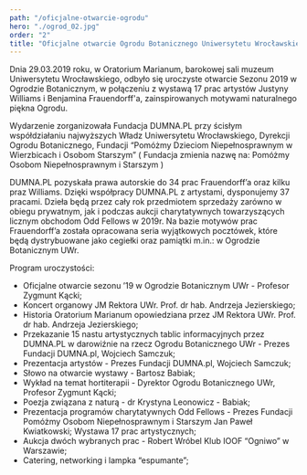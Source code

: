 ```yaml
---
path: "/oficjalne-otwarcie-ogrodu"
hero: "./ogrod_02.jpg"
order: "2"
title: "Oficjalne otwarcie Ogrodu Botanicznego Uniwersytetu Wrocławskiego"
---
```


Dnia 29.03.2019 roku, w Oratorium Marianum, barokowej sali muzeum Uniwersytetu Wrocławskiego, odbyło się uroczyste otwarcie Sezonu 2019 w Ogrodzie Botanicznym, w połączeniu z wystawą 17 prac artystów Justyny Williams i Benjamina Frauendorff'a, zainspirowanych motywami naturalnego piękna Ogrodu.

Wydarzenie zorganizowała Fundacja DUMNA.PL przy ścisłym współdziałaniu najwyższych Władz Uniwersytetu Wrocławskiego, Dyrekcji Ogrodu Botanicznego, Fundacji “Pomóżmy Dzieciom Niepełnosprawnym w Wierzbicach i Osobom Starszym” ( Fundacja zmienia nazwę na: Pomóżmy Osobom Niepełnosprawnym i Starszym )

                                                            

DUMNA.PL pozyskała prawa autorskie do 34 prac Frauendorff’a oraz kilku praz Williams. Dzięki współpracy DUMNA.PL z artystami, dysponujemy 37 pracami. Dzieła będą przez cały rok przedmiotem sprzedaży zarówno w obiegu prywatnym, jak i podczas aukcji charytatywnych towarzyszących licznym obchodom Odd Fellows w 2019r. Na bazie motywów prac Frauendorff’a została opracowana seria wyjątkowych pocztówek, które będą dystrybuowane jako cegiełki oraz pamiątki m.in.: w Ogrodzie Botanicznym UWr. 

 

Program uroczystości:

- Oficjalne otwarcie sezonu ’19 w Ogrodzie Botanicznym UWr - Profesor Zygmunt Kącki; 
- Koncert organowy JM Rektora UWr. Prof. dr hab. Andrzeja Jezierskiego;
- Historia Oratorium Marianum opowiedziana przez JM Rektora UWr. Prof. dr hab. Andrzeja Jezierskiego;
- Przekazanie 15 nastu artystycznych tablic informacyjnych przez DUMNA.PL w darowiźnie na rzecz Ogrodu Botanicznego UWr - Prezes Fundacji DUMNA.pl, Wojciech Samczuk; 
- Prezentacja artystów - Prezes Fundacji DUMNA.pl, Wojciech Samczuk;
- Słowo na otwarcie wystawy - Bartosz Babiak;
- Wykład na temat hortiterapii - Dyrektor Ogrodu Botanicznego UWr, Profesor Zygmunt Kącki;
- Poezja związana z naturą - dr Krystyna Leonowicz - Babiak;
- Prezentacja programów charytatywnych Odd Fellows - Prezes Fundacji Pomóżmy Osobom Niepełnosprawnym i Starszym Jan Paweł Kwiatkowski;
Wystawa 17 prac artystycznych;
- Aukcja dwóch wybranych prac - Robert Wróbel Klub IOOF “Ogniwo” w Warszawie; 
- Catering, networking i lampka “espumante”;
